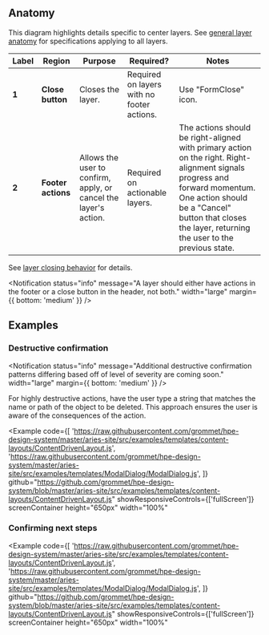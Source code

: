 
## Anatomy

This diagram highlights details specific to center layers. See [general layer anatomy](/components/layer#anatomy) for specifications applying to all layers.

<Example plain>
  <CenterLayerAnatomy />
</Example>

| Label | Region             | Purpose                                                          | Required?                                  | Notes                                                                                                                                                                                                                                |
| ----- | ------------------ | ---------------------------------------------------------------- | ------------------------------------------ | ------------------------------------------------------------------------------------------------------------------------------------------------------------------------------------------------------------------------------------ |
| **1** | **Close button**   | Closes the layer.                                                | Required on layers with no footer actions. | Use "FormClose" icon.                                                                                                                                                                                                                |
| **2** | **Footer actions** | Allows the user to confirm, apply, or cancel the layer's action. | Required on actionable layers.             | The actions should be right-aligned with primary action on the right. Right-alignment signals progress and forward momentum. One action should be a "Cancel" button that closes the layer, returning the user to the previous state. |

See [layer closing behavior](/components/layer#layer-closing-behavior) for details.

<Notification
  status="info"
  message="A layer should either have actions in the footer or a close button in the header, not both."
  width="large"
  margin={{ bottom: 'medium' }}
/>

## Examples

### Destructive confirmation

<Notification
  status="info"
  message="Additional destructive confirmation patterns differing based off of level of severity are coming soon."
  width="large"
  margin={{ bottom: 'medium' }}
/>

For highly destructive actions, have the user type a string that matches the name or path of the object to be deleted. This approach ensures the user is aware of the consequences of the action.

<Example
  code={[
    'https://raw.githubusercontent.com/grommet/hpe-design-system/master/aries-site/src/examples/templates/content-layouts/ContentDrivenLayout.js',
    'https://raw.githubusercontent.com/grommet/hpe-design-system/master/aries-site/src/examples/templates/ModalDialog/ModalDialog.js',
  ]}
  github="https://github.com/grommet/hpe-design-system/blob/master/aries-site/src/examples/templates/content-layouts/ContentDrivenLayout.js"
  showResponsiveControls={['fullScreen']}
  screenContainer
  height="650px"
  width="100%"
>
  <ContentDrivenLayout />
</Example>

### Confirming next steps

<Example
  code={[
    'https://raw.githubusercontent.com/grommet/hpe-design-system/master/aries-site/src/examples/templates/content-layouts/ContentDrivenLayout.js',
    'https://raw.githubusercontent.com/grommet/hpe-design-system/master/aries-site/src/examples/templates/ModalDialog/ModalDialog.js',
  ]}
  github="https://github.com/grommet/hpe-design-system/blob/master/aries-site/src/examples/templates/content-layouts/ContentDrivenLayout.js"
  showResponsiveControls={['fullScreen']}
  screenContainer
  height="650px"
  width="100%"
>
  <ContentDrivenLayout />
</Example>
